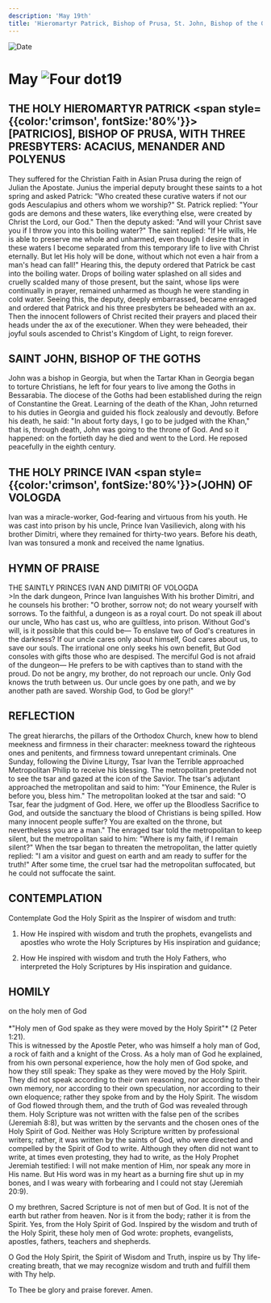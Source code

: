 ```yaml
---
description: 'May 19th'
title: 'Hieromartyr Patrick, Bishop of Prusa, St. John, Bishop of the Goths, Holy Prince Ivan of Vologda'
---
```


<CustomPaginator />
<RunningHead />

<Image src="/title-imprint.png" height={68} width={50} alt="Date" className="title-imprint"/>

# <div id="date">May <Image className="four-dot" src="/four-dot.png" height={15} width={15} alt="Four dot" />19</div>

## THE HOLY HIEROMARTYR PATRICK <span style={{color:'crimson', fontSize:'80%'}}>[PATRICIOS]</span>, BISHOP OF PRUSA, WITH THREE PRESBYTERS: ACACIUS, MENANDER AND POLYENUS

They suffered for the Christian Faith in Asian Prusa during the reign of Julian the Apostate. Junius the imperial deputy brought these saints to a hot spring and asked Patrick: "Who created these curative waters if not our gods Aesculapius and others whom we worship?" St. Patrick replied: "Your gods are demons and these waters, like everything else, were created by Christ the Lord, our God." Then the deputy asked: "And will your Christ save you if I throw you into this boiling water?" The saint replied: "If He wills, He is able to preserve me whole and unharmed, even though I desire that in these waters I become separated from this temporary life to live with Christ eternally. But let His holy will be done, without which not even a hair from a man's head can fall!" Hearing this, the deputy ordered that Patrick be cast into the boiling water. Drops of boiling water splashed on all sides and cruelly scalded many of those present, but the saint, whose lips were continually in prayer, remained unharmed as though he were standing in cold water. Seeing this, the deputy, deeply embarrassed, became enraged and ordered that Patrick and his three presbyters be beheaded with an ax. Then the innocent followers of Christ recited their prayers and placed their heads under the ax of the executioner. When they were beheaded, their joyful souls ascended to Christ's Kingdom of Light, to reign forever.

## SAINT JOHN, BISHOP OF THE GOTHS

John was a bishop in Georgia, but when the Tartar Khan in Georgia began to torture Christians, he left for four years to live among the Goths in Bessarabia. The diocese of the Goths had been established during the reign of Constantine the Great. Learning of the death of the Khan, John returned to his duties in Georgia and guided his flock zealously and devoutly. Before his death, he said: "In about forty days, I go to be judged with the Khan," that is, through death, John was going to the throne of God. And so it happened: on the fortieth day he died and went to the Lord. He reposed peacefully in the eighth century.

## THE HOLY PRINCE IVAN <span style={{color:'crimson', fontSize:'80%'}}>(JOHN)</span> OF VOLOGDA

Ivan was a miracle-worker, God-fearing and virtuous from his youth. He was cast into prison by his uncle, Prince Ivan Vasilievich, along with his brother Dimitri, where they remained for thirty-two years. Before his death, Ivan was tonsured a monk and received the name Ignatius.


## HYMN OF PRAISE
<div style={{textAlign:'center', color:'crimson', fontWeight:'bold'}}>
THE SAINTLY PRINCES IVAN AND DIMITRI OF VOLOGDA
</div>
>In the dark dungeon, Prince Ivan languishes  
With his brother Dimitri, and he counsels his brother:  
"O brother, sorrow not; do not weary yourself with sorrows.  
To the faithful, a dungeon is as a royal court.  
Do not speak ill about our uncle,  
Who has cast us, who are guiltless, into prison.  
Without God's will, is it possible that this could be—  
To enslave two of God's creatures in the darkness?  
If our uncle cares only about himself,  
God cares about us, to save our souls.  
The irrational one only seeks his own benefit,  
But God consoles with gifts those who are despised.  
The merciful God is not afraid of the dungeon—  
He prefers to be with captives than to stand with the proud.  
Do not be angry, my brother, do not reproach our uncle.  
Only God knows the truth between us.  
Our uncle goes by one path, and we by another path are saved.  
Worship God, to God be glory!"  


## REFLECTION

The great hierarchs, the pillars of the Orthodox Church, knew how to blend meekness and firmness in their character: meekness toward the righteous ones and penitents, and firmness toward unrepentant criminals. One Sunday, following the Divine Liturgy, Tsar Ivan the Terrible approached Metropolitan Philip to receive his blessing. The metropolitan pretended not to see the tsar and gazed at the icon of the Savior. The tsar's adjutant approached the metropolitan and said to him: "Your Eminence, the Ruler is before you, bless him." The metropolitan looked at the tsar and said: "O Tsar, fear the judgment of God. Here, we offer up the Bloodless Sacrifice to God, and outside the sanctuary the blood of Christians is being spilled. How many innocent people suffer? You are exalted on the throne, but nevertheless you are a man." The enraged tsar told the metropolitan to keep silent, but the metropolitan said to him: "Where is my faith, if I remain silent?" When the tsar began to threaten the metropolitan, the latter quietly replied: "I am a visitor and guest on earth and am ready to suffer for the truth!" After some time, the cruel tsar had the metropolitan suffocated, but he could not suffocate the saint.


## CONTEMPLATION

Contemplate God the Holy Spirit as the Inspirer of wisdom and truth:

1. How He inspired with wisdom and truth the prophets, evangelists and apostles who wrote the Holy Scriptures by His inspiration and guidance;

2. How He inspired with wisdom and truth the Holy Fathers, who interpreted the Holy Scriptures by His inspiration and guidance.


## HOMILY
<div style={{textAlign:'center', color:'crimson', fontWeight:'bold'}}>
on the holy men of God
</div><br />
<div style={{textAlign:'right'}}>
*"Holy men of God spake as they were moved by the Holy Spirit"* (2 Peter 1:21).
</div>
This is witnessed by the Apostle Peter, who was himself a holy man of God, a rock of faith and a knight of the Cross. As a holy man of God he explained, from his own personal experience, how the holy men of God spoke, and how they still speak: They spake as they were moved by the Holy Spirit. They did not speak according to their own reasoning, nor according to their own memory, nor according to their own speculation, nor according to their own eloquence; rather they spoke from and by the Holy Spirit. The wisdom of God flowed through them, and the truth of God was revealed through them. Holy Scripture was not written with the false pen of the scribes (Jeremiah 8:8), but was written by the servants and the chosen ones of the Holy Spirit of God. Neither was Holy Scripture written by professional writers; rather, it was written by the saints of God, who were directed and compelled by the Spirit of God to write. Although they often did not want to write, at times even protesting, they had to write, as the Holy Prophet Jeremiah testified: I will not make mention of Him, nor speak any more in His name. But His word was in my heart as a burning fire shut up in my bones, and I was weary with forbearing and I could not stay (Jeremiah 20:9).

O my brethren, Sacred Scripture is not of men but of God. It is not of the earth but rather from heaven. Nor is it from the body; rather it is from the Spirit. Yes, from the Holy Spirit of God. Inspired by the wisdom and truth of the Holy Spirit, these holy men of God wrote: prophets, evangelists, apostles, fathers, teachers and shepherds.

O God the Holy Spirit, the Spirit of Wisdom and Truth, inspire us by Thy life-creating breath, that we may recognize wisdom and truth and fulfill them with Thy help.

To Thee be glory and praise forever. Amen.